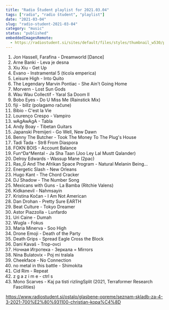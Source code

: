 ```yaml
---
title: "Radio Študent playlist for 2021.03.04"
tags: ["radio", "radio študent", "playlist"]
date: "2021-03-04"
slug: "radio-student-2021-03-04"
category: "music"
status: "published"
embeddedImagesRemote:
  - https://radiostudent.si/sites/default/files/styles/thumbnail_w530/public/slike/2021-03-04-seznam-skladb-za-4-3-2021-700%E2%80%931100-christian-kopa%C4%8D-123440.jpg
---
```



1. Jon Hassell, Farafina - Dreamworld [Dance]
2. Arne Banki - Leva je desna
3. Xiu Xiu - Get Up
4. Evano - Instramental 5 (ticola emperica)
5. Leisure High - Into Quito
6. The Legendary Marvin Pontiac - She Ain't Going Home
7. Morvern - Lost Sun Gods
8. Wau Wau Collectif - Yaral Sa Doom II
9. Bobo Eyes - Do U Miss Me (Rainstick Mix)
10. fiji - billz (polagamo račune)
11. Bibio - C'est la Vie
12. Lourenço Crespo - Vampiro
13. wAgAwAgA - Tabla
14. Andy Boay - Tibetan Guitars
15. Japanski Premijeri - Go Well, New Dawn
16. Benny The Butcher - Took The Money To The Plug's House
17. Tadi Tada - Str8 From Diaspora
18. FOKN BOIS - Account Balance
19. Fun^Da^Mental - Ja Sha Taan (Joo Ley Lal Mustt Qalander)
20. Delroy Edwards - Wassup Mane (2pac)
21. Ras_G And The Afrikan Space Program - Natural Melanin Being...
22. Energetic Slash - New Orleans
23. Hugo Kant - The Chord Cracker
24. DJ Shadow - The Number Song
25. Mexicans with Guns - La Bamba (Ritchie Valens)
26. Kidkanevil - Nahmsayin
27. Kristina Kočan - I Am Not American
28. Dan Drohan - Pretty Sure EARTH
29. Beat Culture - Tokyo Dreamer
30. Astor Piazzolla - Lunfardo
31. Uri Caine - Dumah
32. Wugla - Fokus
33. Maria Minerva - Soo High
34. Drone Emoji - Death of the Party
35. Death Grips - Spread Eagle Cross the Block
36. Dani Kavaš - Trop-ovci
37. Ночная Игротека - Зеркала = Mirrors
38. Nina Bulatovix - Poj mi tralala
39. Cheekface - No Connection
40. no metal in this battle - Shimokita
41. Cid Rim - Repeat
42. z g a z i m e - ctrl s
43. Mono Scarves - Kaj pa tisti rizlingSplit (2021, Terraformer Research Fascilities)

https://www.radiostudent.si/ostalo/glasbene-opreme/seznam-skladb-za-4-3-2021-700%E2%80%931100-christian-kopa%C4%8D

<div
  style={{
    gridArea: "1/1",
    position: "relative",
    placeItems: "center",
    display: "grid",
  }}
>
  <GatsbyImage
    style={{ marginTop: "2em" }}
    imgStyle={{ border: "3px dotted tomato" }}
    alt=""
    image={getImage(props.remoteImages[0])}
  />
</div>
